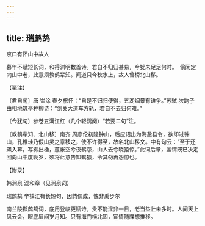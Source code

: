 ```yaml
---
---
---
```

title: 瑞鹧鸪
---



京口有怀山中故人





暮年不赋短长词，和得渊明数首诗。君自不归归甚易，今犹未足足何时。　偷闲定向山中老，此意须教鹤辈知。闻道只今秋水上，故人曾榜北山移。





【笺注】


〔君自句〕唐 崔涂 春夕旅怀：“自是不归归便得，五湖烟景有谁争。”苏轼 次韵子由相地筑亭种柳诗：“剑关大道车方轨，君自不去归何难。”

〔今犹句〕参卷五满江红（几个轻鸥阕）“若要二句”注。

〔教鹤辈知、北山移〕南齐 周彦伦初隐钟山，后应诏出为海盐县令，欲却过钟山，孔稚珪乃假山灵之意移之，使不许得至，故名北山移文。中有句云：“至于还飙入幕，写雾出楹，蕙帐空兮夜鹤怨，山人去兮晓猿惊。”此词后章，盖谓既已决定回向山中度晚岁，须将此意告知鹤猿，令其勿再怨惊也。





【附录】


韩涧泉 淲和章（见涧泉词）

瑞鹧鸪 辛镇江有长短句，因韵偶成，愧非禹步尔

南兰陵郡鹧鸪词，底用登临更赋诗。贵不能淫非一日，老当益壮未多时。人间天上风云会，眼底眉间岁月知。只有海门横北固，宦情随牒想推移。